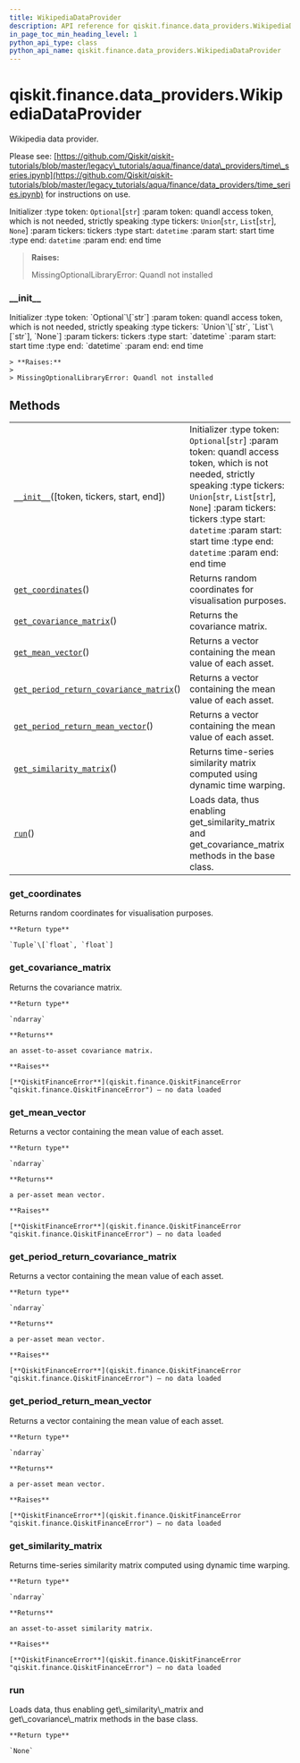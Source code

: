 ```yaml
---
title: WikipediaDataProvider
description: API reference for qiskit.finance.data_providers.WikipediaDataProvider
in_page_toc_min_heading_level: 1
python_api_type: class
python_api_name: qiskit.finance.data_providers.WikipediaDataProvider
---
```


<span id="qiskit-finance-data-providers-wikipediadataprovider" />

# qiskit.finance.data\_providers.WikipediaDataProvider

<Class id="qiskit.finance.data_providers.WikipediaDataProvider" isDedicatedPage={true} github="https://github.com/qiskit-community/qiskit-aqua/tree/stable/0.8/qiskit/finance/data_providers/wikipedia_data_provider.py" signature="WikipediaDataProvider(token=None, tickers=None, start=datetime.datetime(2016, 1, 1, 0, 0), end=datetime.datetime(2016, 1, 30, 0, 0))">
  Wikipedia data provider.

  Please see: [https://github.com/Qiskit/qiskit-tutorials/blob/master/legacy\_tutorials/aqua/finance/data\_providers/time\_series.ipynb](https://github.com/Qiskit/qiskit-tutorials/blob/master/legacy_tutorials/aqua/finance/data_providers/time_series.ipynb) for instructions on use.

  Initializer :type token: `Optional`\[`str`] :param token: quandl access token, which is not needed, strictly speaking :type tickers: `Union`\[`str`, `List`\[`str`], `None`] :param tickers: tickers :type start: `datetime` :param start: start time :type end: `datetime` :param end: end time

  > **Raises:**
  >
  > MissingOptionalLibraryError: Quandl not installed

  ### \_\_init\_\_

  <Function id="qiskit.finance.data_providers.WikipediaDataProvider.__init__" signature="__init__(token=None, tickers=None, start=datetime.datetime(2016, 1, 1, 0, 0), end=datetime.datetime(2016, 1, 30, 0, 0))">
    Initializer :type token: `Optional`\[`str`] :param token: quandl access token, which is not needed, strictly speaking :type tickers: `Union`\[`str`, `List`\[`str`], `None`] :param tickers: tickers :type start: `datetime` :param start: start time :type end: `datetime` :param end: end time

    > **Raises:**
    >
    > MissingOptionalLibraryError: Quandl not installed
  </Function>

  ## Methods

  |                                                                                                                                                                                                                               |                                                                                                                                                                                                                                                                                                  |
  | ----------------------------------------------------------------------------------------------------------------------------------------------------------------------------------------------------------------------------- | ------------------------------------------------------------------------------------------------------------------------------------------------------------------------------------------------------------------------------------------------------------------------------------------------ |
  | [`__init__`](#qiskit.finance.data_providers.WikipediaDataProvider.__init__ "qiskit.finance.data_providers.WikipediaDataProvider.__init__")(\[token, tickers, start, end])                                                     | Initializer :type token: `Optional`\[`str`] :param token: quandl access token, which is not needed, strictly speaking :type tickers: `Union`\[`str`, `List`\[`str`], `None`] :param tickers: tickers :type start: `datetime` :param start: start time :type end: `datetime` :param end: end time |
  | [`get_coordinates`](#qiskit.finance.data_providers.WikipediaDataProvider.get_coordinates "qiskit.finance.data_providers.WikipediaDataProvider.get_coordinates")()                                                             | Returns random coordinates for visualisation purposes.                                                                                                                                                                                                                                           |
  | [`get_covariance_matrix`](#qiskit.finance.data_providers.WikipediaDataProvider.get_covariance_matrix "qiskit.finance.data_providers.WikipediaDataProvider.get_covariance_matrix")()                                           | Returns the covariance matrix.                                                                                                                                                                                                                                                                   |
  | [`get_mean_vector`](#qiskit.finance.data_providers.WikipediaDataProvider.get_mean_vector "qiskit.finance.data_providers.WikipediaDataProvider.get_mean_vector")()                                                             | Returns a vector containing the mean value of each asset.                                                                                                                                                                                                                                        |
  | [`get_period_return_covariance_matrix`](#qiskit.finance.data_providers.WikipediaDataProvider.get_period_return_covariance_matrix "qiskit.finance.data_providers.WikipediaDataProvider.get_period_return_covariance_matrix")() | Returns a vector containing the mean value of each asset.                                                                                                                                                                                                                                        |
  | [`get_period_return_mean_vector`](#qiskit.finance.data_providers.WikipediaDataProvider.get_period_return_mean_vector "qiskit.finance.data_providers.WikipediaDataProvider.get_period_return_mean_vector")()                   | Returns a vector containing the mean value of each asset.                                                                                                                                                                                                                                        |
  | [`get_similarity_matrix`](#qiskit.finance.data_providers.WikipediaDataProvider.get_similarity_matrix "qiskit.finance.data_providers.WikipediaDataProvider.get_similarity_matrix")()                                           | Returns time-series similarity matrix computed using dynamic time warping.                                                                                                                                                                                                                       |
  | [`run`](#qiskit.finance.data_providers.WikipediaDataProvider.run "qiskit.finance.data_providers.WikipediaDataProvider.run")()                                                                                                 | Loads data, thus enabling get\_similarity\_matrix and get\_covariance\_matrix methods in the base class.                                                                                                                                                                                         |

  ### get\_coordinates

  <Function id="qiskit.finance.data_providers.WikipediaDataProvider.get_coordinates" signature="get_coordinates()">
    Returns random coordinates for visualisation purposes.

    **Return type**

    `Tuple`\[`float`, `float`]
  </Function>

  ### get\_covariance\_matrix

  <Function id="qiskit.finance.data_providers.WikipediaDataProvider.get_covariance_matrix" signature="get_covariance_matrix()">
    Returns the covariance matrix.

    **Return type**

    `ndarray`

    **Returns**

    an asset-to-asset covariance matrix.

    **Raises**

    [**QiskitFinanceError**](qiskit.finance.QiskitFinanceError "qiskit.finance.QiskitFinanceError") – no data loaded
  </Function>

  ### get\_mean\_vector

  <Function id="qiskit.finance.data_providers.WikipediaDataProvider.get_mean_vector" signature="get_mean_vector()">
    Returns a vector containing the mean value of each asset.

    **Return type**

    `ndarray`

    **Returns**

    a per-asset mean vector.

    **Raises**

    [**QiskitFinanceError**](qiskit.finance.QiskitFinanceError "qiskit.finance.QiskitFinanceError") – no data loaded
  </Function>

  ### get\_period\_return\_covariance\_matrix

  <Function id="qiskit.finance.data_providers.WikipediaDataProvider.get_period_return_covariance_matrix" signature="get_period_return_covariance_matrix()">
    Returns a vector containing the mean value of each asset.

    **Return type**

    `ndarray`

    **Returns**

    a per-asset mean vector.

    **Raises**

    [**QiskitFinanceError**](qiskit.finance.QiskitFinanceError "qiskit.finance.QiskitFinanceError") – no data loaded
  </Function>

  ### get\_period\_return\_mean\_vector

  <Function id="qiskit.finance.data_providers.WikipediaDataProvider.get_period_return_mean_vector" signature="get_period_return_mean_vector()">
    Returns a vector containing the mean value of each asset.

    **Return type**

    `ndarray`

    **Returns**

    a per-asset mean vector.

    **Raises**

    [**QiskitFinanceError**](qiskit.finance.QiskitFinanceError "qiskit.finance.QiskitFinanceError") – no data loaded
  </Function>

  ### get\_similarity\_matrix

  <Function id="qiskit.finance.data_providers.WikipediaDataProvider.get_similarity_matrix" signature="get_similarity_matrix()">
    Returns time-series similarity matrix computed using dynamic time warping.

    **Return type**

    `ndarray`

    **Returns**

    an asset-to-asset similarity matrix.

    **Raises**

    [**QiskitFinanceError**](qiskit.finance.QiskitFinanceError "qiskit.finance.QiskitFinanceError") – no data loaded
  </Function>

  ### run

  <Function id="qiskit.finance.data_providers.WikipediaDataProvider.run" signature="run()">
    Loads data, thus enabling get\_similarity\_matrix and get\_covariance\_matrix methods in the base class.

    **Return type**

    `None`
  </Function>
</Class>

